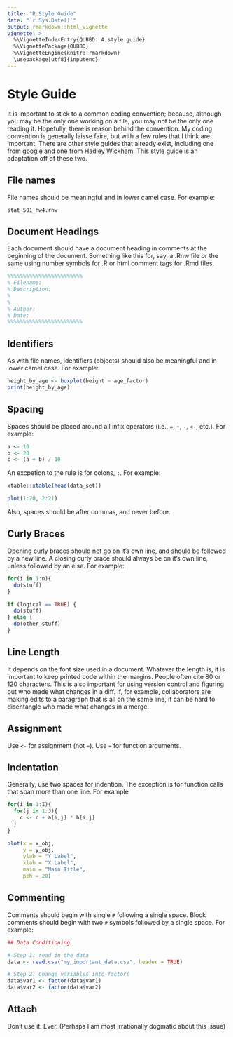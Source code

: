 ```yaml
---
title: "R Style Guide"
date: "`r Sys.Date()`"
output: rmarkdown::html_vignette
vignette: >
  %\VignetteIndexEntry{QUBBD: A style guide} 
  %\VignettePackage{QUBBD}
  %\VignetteEngine{knitr::rmarkdown}
  \usepackage[utf8]{inputenc}
---
```


Style Guide
===========

It is important to stick to a common coding convention; because, although you
may be the only one working on a file, you may not be the only one reading it.
Hopefully, there is reason behind the convention. My coding convention is
generally laisse faire, but with a few rules that I think are important. There
are other style guides that already exist, including one from
[google](https://google.github.io/styleguide/Rguide.xml) and one from [Hadley
Wickham](http://adv-r.had.co.nz/Style.html). This style guide is an adaptation
off of these two.   

File names
----------

File names should be meaningful and in lower camel case. For example:

```
stat_501_hw4.rnw
```

Document Headings
-----------------

Each document should have a document heading in comments at the beginning of
the document. Something like this for, say, a .Rnw file or the same using
number symbols for .R or html comment tags for .Rmd files. 

```tex
%%%%%%%%%%%%%%%%%%%%%%%%
% Filename:  
% Description:
%
%
% Author:
% Date:
%%%%%%%%%%%%%%%%%%%%%%%%
```

Identifiers
-----------

As with file names, identifiers (objects) should also be meaningful and in
lower camel case. For example:

```r
height_by_age <- boxplot(height ~ age_factor)
print(height_by_age)
```

Spacing
--------

Spaces should be placed around all infix operators (i.e., `=`, `+`, `-`, `<-`,
etc.). For example:

```r
a <- 10
b <- 20
c <- (a + b) / 10
```

An excpetion to the rule is for colons, `:`. For example:

```r
xtable::xtable(head(data_set))

plot(1:20, 2:21)
```

Also, spaces should be after commas, and never before.

Curly Braces
-------------

Opening curly braces should not go on it's own line, and should be followed by
a new line. A closing curly brace should always be on it's own line, unless
followed by an else. For example:

```r
for(i in 1:n){
  do(stuff)
}

if (logical == TRUE) { 
  do(stuff)
} else {
  do(other_stuff)
}
```

Line Length
------------

It depends on the font size used in a document. Whatever the length is, it is
important to keep printed code within the margins. People often cite 80 or 120
characters. This is also important for using version control and figuring out
who made what changes in a diff. If, for example, collaborators are making
edits to a paragraph that is all on the same line, it can be hard to
disentangle who made what changes in a merge.

Assignment
----------

Use `<-` for assignment (not `=`). Use `=` for function arguments. 

Indentation
-----------

Generally, use two spaces for indention. The exception is for function calls
that span more than one line. For example

```r
for(i in 1:I){
  for(j in 1:J){
    c <- c + a[i,j] * b[i,j]
  }
}

plot(x = x_obj,
     y = y_obj,
     ylab = "Y Label",
     xlab = "X Label",
     main = "Main Title",
     pch = 20)
```

Commenting
----------

Comments should begin with single `#` following a single space. Block comments
should begin with two `#` symbols followed by a single space. For example:

```r
## Data Conditioning

# Step 1: read in the data
data <- read.csv("my_important_data.csv", header = TRUE)

# Step 2: Change variables into factors
data$var1 <- factor(data$var1)
data$var2 <- factor(data$var2)
```

Attach
-------

Don't use it. Ever. (Perhaps I am most irrationally dogmatic about this issue)
